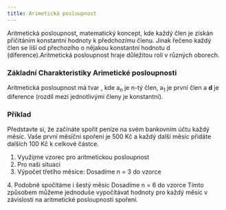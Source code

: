 ```yaml
---
title: Arimetická posloupnost
---
```


Aritmetická posloupnost, matematický koncept, kde každý člen je získán přičítáním konstantní hodnoty k předchozímu členu.
Jinak řečeno každý člen se liší od přechozího o nějakou konstantní hodnotu d (diference).Aritmetická posloupnost hraje důležitou roli v různých oborech.
### Základní Charakteristiky Arimetické posloupnosti
Aritmetická posloupnost má tvar 
<Latex formula="a_{n} = a_1 + (n -1) d" /> , kde a<sub>n</sub> je n-tý člen, a<sub>1</sub> je první člen a **d** je diference (rozdíl mezi jednotlivými členy je konstantní).
### Příklad
Představte si, že začínáte spořit peníze na svém bankovním účtu každý měsíc. Vaše první měsíční spoření je 500 Kč a každý další měsíc přidáte dalších 100 Kč k celkové částce.

1. Využijme vzorec pro aritmetickou posloupnost <Latex formula="a_{n} = a_1 + (n -1) d" />
2. Pro naši situaci <Latex formula="a_{n} = 500 + (n - 1) 100" />
3. Výpočet třetího měsíce:
Dosadíme n = 3 do vzorce 
<Latex formula="a_{3} = 500 + (3 - 1) \cdot 100" />
<Latex formula="a_{3} = 500 + 2 \cdot 100" />
<Latex formula="a_{3} = 500 + 200" />
<Latex formula="a_{3} = 700" />
4. Podobně spočítáme i šestý měsíc 
Dosadíme n = 6 do vzorce 
<Latex formula="a_{6} = 500 + (6 - 1) \cdot 100" />
<Latex formula="a_{6} = 500 + 5 \cdot 100" />
<Latex formula="a_{6} = 500 + 500" />
<Latex formula="a_{6} = 1000" />
Tímto způsobem můžeme jednoduše vypočítávat hodnoty pro každý měsíc v závislosti na aritmetické posloupnosti spoření.